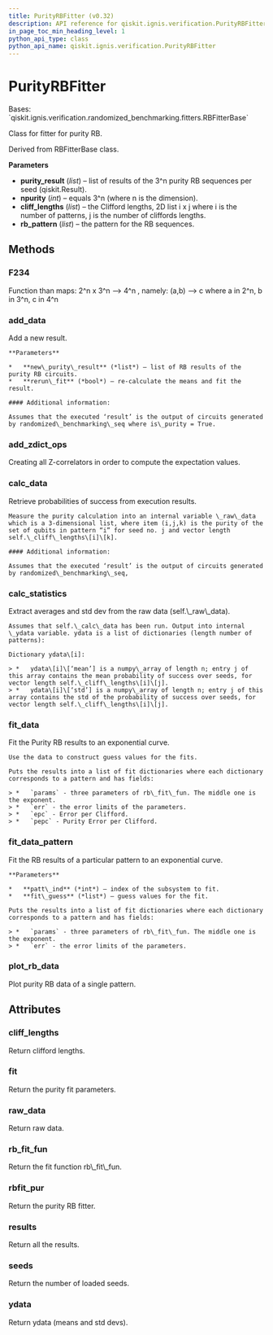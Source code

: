 ```yaml
---
title: PurityRBFitter (v0.32)
description: API reference for qiskit.ignis.verification.PurityRBFitter in qiskit v0.32
in_page_toc_min_heading_level: 1
python_api_type: class
python_api_name: qiskit.ignis.verification.PurityRBFitter
---
```


# PurityRBFitter

<Class id="qiskit.ignis.verification.PurityRBFitter" isDedicatedPage={true} github="https://github.com/qiskit-community/qiskit-ignis/tree/stable/0.6/qiskit/ignis/verification/randomized_benchmarking/fitters.py" signature="PurityRBFitter(purity_result, npurity, cliff_lengths, rb_pattern=None)" modifiers="class">
  Bases: `qiskit.ignis.verification.randomized_benchmarking.fitters.RBFitterBase`

  Class for fitter for purity RB.

  Derived from RBFitterBase class.

  **Parameters**

  *   **purity\_result** (*list*) – list of results of the 3^n purity RB sequences per seed (qiskit.Result).
  *   **npurity** (*int*) – equals 3^n (where n is the dimension).
  *   **cliff\_lengths** (*list*) – the Clifford lengths, 2D list i x j where i is the number of patterns, j is the number of cliffords lengths.
  *   **rb\_pattern** (*list*) – the pattern for the RB sequences.

  ## Methods

  <span id="qiskit-ignis-verification-purityrbfitter-f234" />

  ### F234

  <Function id="qiskit.ignis.verification.PurityRBFitter.F234" signature="PurityRBFitter.F234(n, a, b)" modifiers="static">
    Function than maps: 2^n x 3^n –> 4^n , namely: (a,b) –> c where a in 2^n, b in 3^n, c in 4^n
  </Function>

  <span id="qiskit-ignis-verification-purityrbfitter-add-data" />

  ### add\_data

  <Function id="qiskit.ignis.verification.PurityRBFitter.add_data" signature="PurityRBFitter.add_data(new_purity_result, rerun_fit=True)">
    Add a new result.

    **Parameters**

    *   **new\_purity\_result** (*list*) – list of RB results of the purity RB circuits.
    *   **rerun\_fit** (*bool*) – re-calculate the means and fit the result.

    #### Additional information:

    Assumes that the executed ‘result’ is the output of circuits generated by randomized\_benchmarking\_seq where is\_purity = True.
  </Function>

  <span id="qiskit-ignis-verification-purityrbfitter-add-zdict-ops" />

  ### add\_zdict\_ops

  <Function id="qiskit.ignis.verification.PurityRBFitter.add_zdict_ops" signature="PurityRBFitter.add_zdict_ops()">
    Creating all Z-correlators in order to compute the expectation values.
  </Function>

  <span id="qiskit-ignis-verification-purityrbfitter-calc-data" />

  ### calc\_data

  <Function id="qiskit.ignis.verification.PurityRBFitter.calc_data" signature="PurityRBFitter.calc_data()">
    Retrieve probabilities of success from execution results.

    Measure the purity calculation into an internal variable \_raw\_data which is a 3-dimensional list, where item (i,j,k) is the purity of the set of qubits in pattern “i” for seed no. j and vector length self.\_cliff\_lengths\[i]\[k].

    #### Additional information:

    Assumes that the executed ‘result’ is the output of circuits generated by randomized\_benchmarking\_seq,
  </Function>

  <span id="qiskit-ignis-verification-purityrbfitter-calc-statistics" />

  ### calc\_statistics

  <Function id="qiskit.ignis.verification.PurityRBFitter.calc_statistics" signature="PurityRBFitter.calc_statistics()">
    Extract averages and std dev from the raw data (self.\_raw\_data).

    Assumes that self.\_calc\_data has been run. Output into internal \_ydata variable. ydata is a list of dictionaries (length number of patterns):

    Dictionary ydata\[i]:

    > *   ydata\[i]\[‘mean’] is a numpy\_array of length n; entry j of this array contains the mean probability of success over seeds, for vector length self.\_cliff\_lengths\[i]\[j].
    > *   ydata\[i]\[‘std’] is a numpy\_array of length n; entry j of this array contains the std of the probability of success over seeds, for vector length self.\_cliff\_lengths\[i]\[j].
  </Function>

  <span id="qiskit-ignis-verification-purityrbfitter-fit-data" />

  ### fit\_data

  <Function id="qiskit.ignis.verification.PurityRBFitter.fit_data" signature="PurityRBFitter.fit_data()">
    Fit the Purity RB results to an exponential curve.

    Use the data to construct guess values for the fits.

    Puts the results into a list of fit dictionaries where each dictionary corresponds to a pattern and has fields:

    > *   `params` - three parameters of rb\_fit\_fun. The middle one is the exponent.
    > *   `err` - the error limits of the parameters.
    > *   `epc` - Error per Clifford.
    > *   `pepc` - Purity Error per Clifford.
  </Function>

  <span id="qiskit-ignis-verification-purityrbfitter-fit-data-pattern" />

  ### fit\_data\_pattern

  <Function id="qiskit.ignis.verification.PurityRBFitter.fit_data_pattern" signature="PurityRBFitter.fit_data_pattern(patt_ind, fit_guess)">
    Fit the RB results of a particular pattern to an exponential curve.

    **Parameters**

    *   **patt\_ind** (*int*) – index of the subsystem to fit.
    *   **fit\_guess** (*list*) – guess values for the fit.

    Puts the results into a list of fit dictionaries where each dictionary corresponds to a pattern and has fields:

    > *   `params` - three parameters of rb\_fit\_fun. The middle one is the exponent.
    > *   `err` - the error limits of the parameters.
  </Function>

  <span id="qiskit-ignis-verification-purityrbfitter-plot-rb-data" />

  ### plot\_rb\_data

  <Function id="qiskit.ignis.verification.PurityRBFitter.plot_rb_data" signature="PurityRBFitter.plot_rb_data(pattern_index=0, ax=None, add_label=True, show_plt=True)">
    Plot purity RB data of a single pattern.
  </Function>

  ## Attributes

  ### cliff\_lengths

  <Attribute id="qiskit.ignis.verification.PurityRBFitter.cliff_lengths">
    Return clifford lengths.
  </Attribute>

  ### fit

  <Attribute id="qiskit.ignis.verification.PurityRBFitter.fit">
    Return the purity fit parameters.
  </Attribute>

  ### raw\_data

  <Attribute id="qiskit.ignis.verification.PurityRBFitter.raw_data">
    Return raw data.
  </Attribute>

  ### rb\_fit\_fun

  <Attribute id="qiskit.ignis.verification.PurityRBFitter.rb_fit_fun">
    Return the fit function rb\_fit\_fun.
  </Attribute>

  ### rbfit\_pur

  <Attribute id="qiskit.ignis.verification.PurityRBFitter.rbfit_pur">
    Return the purity RB fitter.
  </Attribute>

  ### results

  <Attribute id="qiskit.ignis.verification.PurityRBFitter.results">
    Return all the results.
  </Attribute>

  ### seeds

  <Attribute id="qiskit.ignis.verification.PurityRBFitter.seeds">
    Return the number of loaded seeds.
  </Attribute>

  ### ydata

  <Attribute id="qiskit.ignis.verification.PurityRBFitter.ydata">
    Return ydata (means and std devs).
  </Attribute>
</Class>

